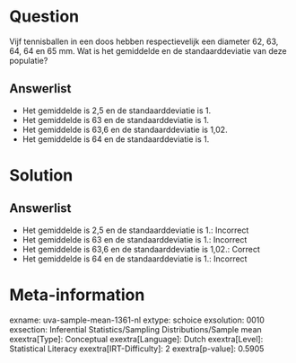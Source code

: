 Question
========

Vijf tennisballen in een doos hebben respectievelijk een diameter 62,
63, 64, 64 en 65 mm. Wat is het gemiddelde en de standaarddeviatie van
deze populatie?

Answerlist
----------

* Het gemiddelde is 2,5 en de standaarddeviatie is 1.
* Het gemiddelde is 63 en de standaarddeviatie is 1.
* Het gemiddelde is 63,6 en de standaarddeviatie is 1,02.
* Het gemiddelde is 64 en de standaarddeviatie is 1.

Solution
========

Answerlist
----------

* Het gemiddelde is 2,5 en de standaarddeviatie is 1.: Incorrect
* Het gemiddelde is 63 en de standaarddeviatie is 1.: Incorrect
* Het gemiddelde is 63,6 en de standaarddeviatie is 1,02.: Correct
* Het gemiddelde is 64 en de standaarddeviatie is 1.: Incorrect

Meta-information
================
exname: uva-sample-mean-1361-nl
extype: schoice
exsolution: 0010
exsection: Inferential Statistics/Sampling Distributions/Sample mean
exextra[Type]: Conceptual
exextra[Language]: Dutch
exextra[Level]: Statistical Literacy
exextra[IRT-Difficulty]: 2
exextra[p-value]: 0.5905
